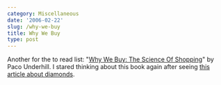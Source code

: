 ```yaml
---
category: Miscellaneous
date: '2006-02-22'
slug: /why-we-buy
title: Why We Buy
type: post
---
```



Another for the to read list:
"[Why We Buy: The Science Of Shopping](http://www.amazon.com/gp/product/0684849143/sr=8-1/qid=1140642945/ref=pd_bbs_1/102-1506557-9535369?_encoding=UTF8)"
by Paco Underhill. I stared thinking about this book again after
seeing
[this article about diamonds](http://www.theatlantic.com/doc/198202/diamond).